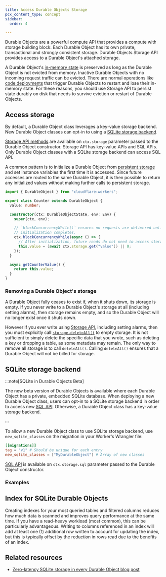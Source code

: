 ```yaml
---
title: Access Durable Objects Storage
pcx_content_type: concept
sidebar:
  order: 4

---
```



<GlossaryTooltip term="Durable Object">Durable Objects</GlossaryTooltip> are a powerful compute API that provides a compute with storage building block. Each Durable Object has its own private, transactional and strongly consistent storage. Durable Objects <GlossaryTooltip term="Storage API">Storage API</GlossaryTooltip> provides access to a Durable Object's attached storage.

A Durable Object's [in-memory state](/durable-objects/reference/in-memory-state/) is preserved as long as the Durable Object is not evicted from memory. Inactive Durable Objects with no incoming request traffic can be evicted. There are normal operations like [code deployments](/workers/configuration/versions-and-deployments/) that trigger Durable Objects to restart and lose their in-memory state. For these reasons, you should use Storage API to persist state durably on disk that needs to survive eviction or restart of Durable Objects.

## Access storage

By default, a <GlossaryTooltip term="Durable Object class">Durable Object class</GlossaryTooltip> leverages a key-value storage backend. New Durable Object classes can opt-in to using a [SQLite storage backend](/durable-objects/best-practices/access-durable-objects-storage/#sqlite-storage-backend).

[Storage API methods](/durable-objects/api/storage-api/#methods) are available on `ctx.storage` parameter passed to the Durable Object constructor. Storage API has key-value APIs and SQL APIs. Only Durable Object classes with a SQLite storage backend can access SQL API.

A common pattern is to initialize a Durable Object from [persistent storage](/durable-objects/api/storage-api/) and set instance variables the first time it is accessed. Since future accesses are routed to the same Durable Object, it is then possible to return any initialized values without making further calls to persistent storage.

```ts
import { DurableObject } from "cloudflare:workers";

export class Counter extends DurableObject {
  value: number;

  constructor(ctx: DurableObjectState, env: Env) {
    super(ctx, env);

    // `blockConcurrencyWhile()` ensures no requests are delivered until
    // initialization completes.
    ctx.blockConcurrencyWhile(async () => {
      // After initialization, future reads do not need to access storage.
      this.value = (await ctx.storage.get("value")) || 0;
    });
  }

  async getCounterValue() {
    return this.value;
  }
}
```
### Removing a Durable Object's storage

A Durable Object fully ceases to exist if, when it shuts down, its storage is empty. If you never write to a Durable Object's storage at all (including setting <GlossaryTooltip term="alarm">alarms</GlossaryTooltip>), then storage remains empty, and so the Durable Object will no longer exist once it shuts down.

However if you ever write using [Storage API](/durable-objects/api/storage-api/), including setting alarms, then you must explicitly call [`storage.deleteAll()`](/durable-objects/api/storage-api/#deleteall) to empty storage. It is not sufficient to simply delete the specific data that you wrote, such as deleting a key or dropping a table, as some metadata may remain. The only way to remove all storage is to call `deleteAll()`. Calling `deleteAll()` ensures that a Durable Object will not be billed for storage.

## SQLite storage backend

:::note[SQLite in Durable Objects Beta]

The new beta version of Durable Objects is available where each Durable Object has a private, embedded SQLite database. When deploying a new Durable Object class, users can opt-in to a SQLite storage backend in order to access new [SQL API](/durable-objects/api/sql-storage/#exec). Otherwise, a Durable Object class has a key-value storage backend.

:::

To allow a new Durable Object class to use SQLite storage backend, use `new_sqlite_classes` on the migration in your Worker's Wrangler file:

<WranglerConfig>

```toml
[[migrations]]
tag = "v1" # Should be unique for each entry
new_sqlite_classes = ["MyDurableObject"] # Array of new classes
```

</WranglerConfig>

[SQL API](/durable-objects/api/sql-storage/#exec) is available on `ctx.storage.sql` parameter passed to the Durable Object constructor.

### Examples

<Render file="durable-objects-sql" />

<Render file="durable-objects-vs-d1" />

## Index for SQLite Durable Objects

Creating indexes for your most queried tables and filtered columns reduces how much data is scanned and improves query performance at the same time. If you have a read-heavy workload (most common), this can be particularly advantageous. Writing to columns referenced in an index will add at least one (1) additional row written to account for updating the index, but this is typically offset by the reduction in rows read due to the benefits of an index.

## Related resources

* [Zero-latency SQLite storage in every Durable Object blog post](https://blog.cloudflare.com/sqlite-in-durable-objects)
